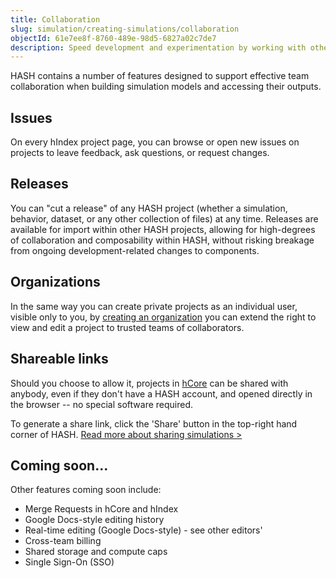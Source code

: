 ```yaml
---
title: Collaboration
slug: simulation/creating-simulations/collaboration
objectId: 61e7ee8f-8760-489e-98d5-6827a02c7de7
description: Speed development and experimentation by working with others
---
```


HASH contains a number of features designed to support effective team collaboration when building simulation models and accessing their outputs.

## Issues

On every hIndex project page, you can browse or open new issues on projects to leave feedback, ask questions, or request changes.

## Releases

You can "cut a release" of any HASH project \(whether a simulation, behavior, dataset, or any other collection of files\) at any time. Releases are available for import within other HASH projects, allowing for high-degrees of collaboration and composability within HASH, without risking breakage from ongoing development-related changes to components.

## Organizations

In the same way you can create private projects as an individual user, visible only to you, by [creating an organization](/docs/simulation/creating-simulations/collaboration/organizations) you can extend the right to view and edit a project to trusted teams of collaborators.

## Shareable links

Should you choose to allow it, projects in [hCore](/platform/core) can be shared with anybody, even if they don't have a HASH account, and opened directly in the browser -- no special software required.

To generate a share link, click the 'Share' button in the top-right hand corner of HASH. [Read more about sharing simulations &gt;](/docs/simulation/creating-simulations/collaboration/sharing-releasing)

## Coming soon...

Other features coming soon include:

- Merge Requests in hCore and hIndex
- Google Docs-style editing history
- Real-time editing \(Google Docs-style\) - see other editors'
- Cross-team billing
- Shared storage and compute caps
- Single Sign-On \(SSO\)

